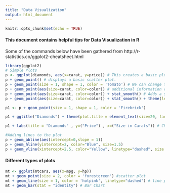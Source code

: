 ```yaml
---
title: "Data Visualization"
output: html_document
---
```


```r
knitr::opts_chunk$set(echo = TRUE)
```

#### This document contains helpful tips for Data Visualization in R

Some of the commands below have been gathered from http://r-statistics.co/ggplot2-cheatsheet.html


```r
library(ggplot2)
# Simple Plots
p <- ggplot(diamonds, aes(x=carat, y=price)) # This creates a basic plot but nothing will be visible. Need to add layers to make the plot visible
p + geom_point() # displays a basic scatter plot.
p + geom_point(size = 1, shape = 1, color = 'Tomato') # We can change the look and feel of the layer
p + geom_point(aes(size=carat, color=color)) # additional information can be displayed using aes
p + geom_point(aes(size=carat, color=color)) + stat_smooth() # Adds a statistical line using fitting with lm
p + geom_point(aes(size=carat, color=color)) + stat_smooth() + theme(legend.position="top") # change the leged position

p1 <- p + geom_point(size = 1, shape = 1, color = 'Firebrick')

p1 + ggtitle("Diamonds") + theme(plot.title = element_text(size=20, face="bold", vjust=2)) # Give a title and set the title properties

p1 + labs(title = "Diamonds" , y=("Price") , x=("Size in Carats")) # Change the X and Y labels

#Adding lines to the plot
p + geom_abline(aes(intercept=0,slope = 1))
p + geom_hline(yintercept=2, color="Blue", size=1.5)
p + geom_vline(xintercept=2.5, color="Yellow", linetype="dashed", size = 2)
```

#### Different types of plots

```r
mt <- ggplot(mtcars, aes(x=mpg, y=hp))
mt + geom_point(size = 2, color = 'forestgreen') #scatter plot
mt + geom_line(size = 1, color = 'hotpink', linetype="dashed") # line plot
mt + geom_bar(stat = "identity") # Bar Chart
```
